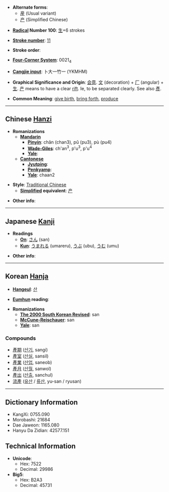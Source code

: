 * '''Alternate forms''':
**[[産]] (Usual variant)
**[[产]] (Simplified Chinese)

* '''[[Wiktionary:Chinese radical index| Radical]] Number 100''': [[Wiktionary:Chinese radical index 生|生]]+6 strokes

* '''[[Wiktionary:Chinese total strokes index|Stroke number]]''': [[Wiktionary:Chinese total strokes index 11|11]]

* '''Stroke order''': 

* '''[[Wiktionary:Chinese four corner index|Four-Corner System]]''': 0021<sub>4</sub>

* '''[[Wiktionary:Chinese Cangjie index|Cangjie input]]''': 卜大一竹一 (YKMHM)

* '''Graphical Significance and Origin''': [[会意]]. [[文]] (decoration) + [[厂]] (angular) + [[生]]. [[产]] means to have a clear [[rift]]. Ie, to be separated clearly. See also [[彥]].

* '''Common Meaning''': [[give birth]], [[bring forth]], [[produce]]

----

== Chinese [[Hanzi]] ==

* '''Romanizations'''
** '''[[Mandarin]]'''
*** '''[[Pinyin]]''': chǎn (chan3), pǔ (pu3), pù (pu4)
*** '''[[Wade-Giles]]''': ch'an<sup>3</sup>, p'u<sup>3</sup>, p'u<sup>4</sup>
*** '''[[Yale]]''': 
** '''[[Cantonese]]'''
*** '''[[Jyutping]]''':
*** '''[[Penkyamp]]''': 
*** '''[[Yale]]''': chaan2

* '''Style''': [[Traditional Chinese]] 
** '''[[Simplified Chinese|Simplified]] equivalent''': [[产]]

* '''Other info''': 

----

== Japanese [[Kanji]] ==

* '''Readings'''
** '''[[On]]''': [[さん]] (san)
** '''[[Kun]]''': [[うまれる]] (umareru), [[うぶ]] (ubu), [[うむ]] (umu)

* '''Other info''':  

----

== Korean [[Hanja]] ==

* '''[[Hangeul]]''': [[산]]

* '''[[Eumhun]] reading''': 

* '''Romanizations'''
** '''[[The 2000 South Korean Revised Romanization|The 2000 South Korean Revised]]''': san
** '''[[McCune-Reischauer]]''': san
** '''[[Yale]]''': san

===Compounds===
*[[產期]] ([[산기]], sangi)
*[[產室]] ([[산실]], sansil)
*[[產業]] ([[산업]], saneob)
*[[產月]] ([[산월]], sanwol)
*[[產出]] ([[산출]], sanchul)
*[[流產]] ([[유산]] / [[류산]], yu-san / ryusan)<!-- my en-ko dictionary uses the 產 variant -->

----

== Dictionary Information ==

* KangXi: 0755.090
* Morobashi: 21684
* Dae Jaweon: 1165.080
* Hanyu Da Zidian: 42577.151

== Technical Information ==

* '''Unicode''':
** Hex: 7522
** Decimal: 29986
* '''Big5''':
** Hex: B2A3
** Decimal: 45731